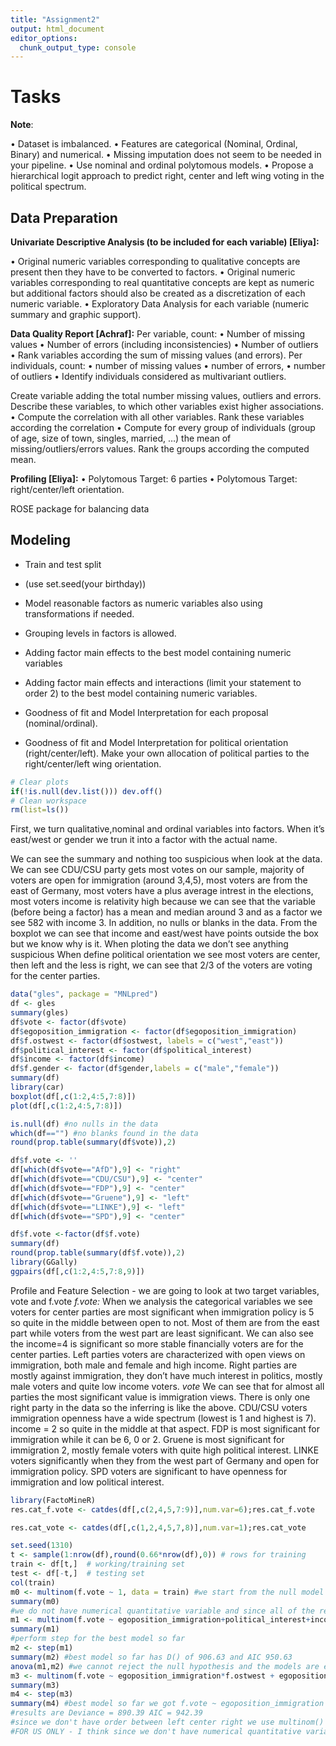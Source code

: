---
title: "Assignment2"
output: html_document
editor_options: 
  chunk_output_type: console
---

# Tasks

**Note**:

• Dataset is imbalanced.
• Features are categorical (Nominal, Ordinal, Binary) and numerical.
• Missing imputation does not seem to be needed in your pipeline.
• Use nominal and ordinal polytomous models.
• Propose a hierarchical logit approach to predict right, center and left wing voting in the
political spectrum.

## Data Preparation

**Univariate Descriptive Analysis (to be included for each variable) [Eliya]:**

• Original numeric variables corresponding to qualitative concepts are present then they
have to be converted to factors.
• Original numeric variables corresponding to real quantitative concepts are kept as numeric
but additional factors should also be created as a discretization of each numeric variable.
• Exploratory Data Analysis for each variable (numeric summary and graphic support).

**Data Quality Report [Achraf]:**
Per variable, count:
• Number of missing values
• Number of errors (including inconsistencies)
• Number of outliers
• Rank variables according the sum of missing values (and errors).
Per individuals, count:
• number of missing values
• number of errors,
• number of outliers
• Identify individuals considered as multivariant outliers.

Create variable adding the total number missing values, outliers and errors. Describe these
variables, to which other variables exist higher associations.
• Compute the correlation with all other variables. Rank these variables according the
correlation
• Compute for every group of individuals (group of age, size of town, singles, married, ...) the
mean of missing/outliers/errors values. Rank the groups according the computed mean.

**Profiling [Eliya]:**
• Polytomous Target: 6 parties
• Polytomous Target: right/center/left orientation.

ROSE package for balancing data

## Modeling

-   Train and test split

-   (use set.seed(your birthday))

```{=html}
<!-- -->
```
-   Model reasonable factors as numeric variables also using transformations if needed.

-   Grouping levels in factors is allowed.

-   Adding factor main effects to the best model containing numeric variables

-   Adding factor main effects and interactions (limit your statement to order 2) to the best
    model containing numeric variables.

-   Goodness of fit and Model Interpretation for each proposal (nominal/ordinal).

-   Goodness of fit and Model Interpretation for political orientation (right/center/left). Make
    your own allocation of political parties to the right/center/left wing orientation.

```{r}
# Clear plots
if(!is.null(dev.list())) dev.off()
# Clean workspace
rm(list=ls())
```

First, we turn qualitative,nominal and ordinal variables into factors. When it's east/west or gender we trun it into a factor with the actual name.

We can see the summary and nothing too suspicious when look at the data. We can see CDU/CSU party gets most votes on our sample, majority of voters are open for immigration (around 3,4,5), most voters are from the east of Germany, most voters have a plus average intrest in the elections, most voters income is relativity high because we can see that the variable (before being a factor) has a mean and median around 3 and as a factor we see 582 with income 3.
In addition, no nulls or blanks in the data. From the boxplot we can see that income and east/west have points outside the box but we know why is it.
When ploting the data we don't see anything suspicious 
When define political orientation we see most voters are center, then left and the less is right, we can see that 2/3 of the voters are voting for the center parties.
```{r}
data("gles", package = "MNLpred")
df <- gles
summary(gles)
df$vote <- factor(df$vote)
df$egoposition_immigration <- factor(df$egoposition_immigration)
df$f.ostwest <- factor(df$ostwest, labels = c("west","east"))
df$political_interest <- factor(df$political_interest)
df$income <- factor(df$income)
df$f.gender <- factor(df$gender,labels = c("male","female"))
summary(df)
library(car)
boxplot(df[,c(1:2,4:5,7:8)])
plot(df[,c(1:2,4:5,7:8)])

is.null(df) #no nulls in the data
which(df=="") #no blanks found in the data
round(prop.table(summary(df$vote)),2)

df$f.vote <- ''
df[which(df$vote=="AfD"),9] <- "right"
df[which(df$vote=="CDU/CSU"),9] <- "center"
df[which(df$vote=="FDP"),9] <- "center"
df[which(df$vote=="Gruene"),9] <- "left"
df[which(df$vote=="LINKE"),9] <- "left"
df[which(df$vote=="SPD"),9] <- "center"

df$f.vote <-factor(df$f.vote)
summary(df)
round(prop.table(summary(df$f.vote)),2)
library(GGally)
ggpairs(df[,c(1:2,4:5,7:8,9)])
```

Profile and Feature Selection - we are going to look at two target variables, vote and f.vote
*f.vote:*
When we analysis the categorical variables we see voters for center parties are most significant when immigration policy is 5 so quite in the middle between open to not. Most of them are from the east part while voters from the west part are least significant. We can also see the income=4 is significant so more stable financially voters are for the center parties.
Left parties voters are characterized with open views on immigration, both male and female and high income.
Right parties are mostly against immigration, they don't have much interest in politics, mostly male voters and quite low income voters.
*vote*
We can see that for almost all parties the most significant value is immigration views. There is only one right party in the data so the inferring is like the above. CDU/CSU voters immigration openness have a wide spectrum (lowest is 1 and highest is 7). income = 2 so quite in the middle at that aspect. FDP is most significant for immigration while it can be 6, 0 or 2. Gruene is most significant for immigration 2, mostly female voters with quite high political interest. LINKE voters significantly when they from the west part of Germany and open for immigration policy. SPD voters are significant to have openness for immigration and low political interest.
```{r}
library(FactoMineR)
res.cat_f.vote <- catdes(df[,c(2,4,5,7:9)],num.var=6);res.cat_f.vote

res.cat_vote <- catdes(df[,c(1,2,4,5,7,8)],num.var=1);res.cat_vote

```


```{r}
set.seed(1310)
t <- sample(1:nrow(df),round(0.66*nrow(df),0)) # rows for training
train <- df[t,]  # working/training set
test <- df[-t,]  # testing set
col(train)
m0 <- multinom(f.vote ~ 1, data = train) #we start from the null model
summary(m0)
#we do not have numerical quantitative variable and since all of the rest are based on numerical nominal variables we will use all of them
m1 <- multinom(f.vote ~ egoposition_immigration+political_interest+income, data = train)
summary(m1)
#perform step for the best model so far
m2 <- step(m1)
summary(m2) #best model so far has D() of 906.63 and AIC 950.63
anova(m1,m2) #we cannot reject the null hypothesis and the models are equivalent so it is better for us the small model when we already know it's significant that they are equivalent
m3 <- multinom(f.vote ~ egoposition_immigration*f.ostwest + egoposition_immigration+f.ostwest + egoposition_immigration*f.gender + egoposition_immigration+f.gender, data = train) #adding interactions and additive of the factors
summary(m3)
m4 <- step(m3)
summary(m4) #best model so far we got f.vote ~ egoposition_immigration + f.ostwest + f.gender
#results are Deviance = 890.39 AIC = 942.39
#since we don't have order between left center right we use multinom() and not polr()
#FOR US ONLY - I think since we don't have numerical quantitative variable we don't have use for 2nd or 3rd order, I think there is a way to check whether or not we need it.
```
